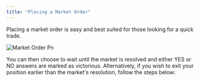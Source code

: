 ```yaml
---
title: "Placing a Market Order"
---
```


Placing a market order is easy and best suited for those looking for a quick trade.

![Market Order Pn](/images/market-order.png)

<Steps>
  <Step title="Choose a market to trade on" titleSize="h3">
    
  </Step>
  <Step title="Select YES or NO based on which outcome you believe will occur" titleSize="h3">
    
  </Step>
  <Step title="Enter the amount you'd like to buy in USDC - you'll see how many shares this gets you and your potential return" titleSize="h3">
    
  </Step>
  <Step title="Optionally add leverage to amplify your returns - the math updates automatically" titleSize="h3">
    
  </Step>
  <Step title="Click Trade to place your order" titleSize="h3">
    
  </Step>
</Steps>

You can then choose to wait until the market is resolved and either YES or NO answers are marked as victorious. Alternatively, if you wish to exit your position earlier than the market's resolution, follow the steps below:

<Steps>
  <Step title="Click Portfolio in the main navigation" titleSize="h3">
    
  </Step>
  <Step title="Open the position you wish to exit and click Sell" titleSize="h3">
    
  </Step>
  <Step title="Choose a percentage-based preset or click Max to sell all shares" titleSize="h3">
    
  </Step>
  <Step title="Click Sell to execute" titleSize="h3">
    
  </Step>
</Steps>